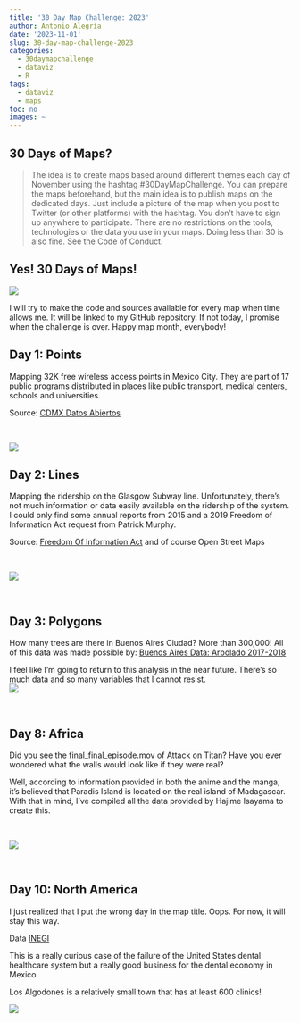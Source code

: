 ```yaml
---
title: '30 Day Map Challenge: 2023'
author: Antonio Alegría
date: '2023-11-01'
slug: 30-day-map-challenge-2023
categories:
  - 30daymapchallenge
  - dataviz
  - R
tags:
  - dataviz
  - maps
toc: no
images: ~
---
```


## 30 Days of Maps?

>The idea is to create maps based around different themes each day of November using the hashtag #30DayMapChallenge. You can prepare the maps beforehand, but the main idea is to publish maps on the dedicated days. Just include a picture of the map when you post to Twitter (or other platforms) with the hashtag. You don't have to sign up anywhere to participate. There are no restrictions on the tools, technologies or the data you use in your maps. Doing less than 30 is also fine. See the Code of Conduct.
<br>

## Yes! 30 Days of Maps!

![](figures/30dmc-2023.png)
<br>

I will try to make the code and sources available for every map when time allows me. It will be linked to my GitHub repository. If not today, I promise when the challenge is over. Happy map month, everybody!



## Day 1: Points

Mapping 32K free wireless access points in Mexico City. They are part of 17 public programs distributed in places like public transport, medical centers, schools and universities. 

Source: [CDMX Datos Abiertos](https://datos.cdmx.gob.mx/dataset/puntos-de-acceso-wifi-en-la-ciudad-de-mexico)

<br>

![](figures/day1-points.png)
<br>

## Day 2: Lines

Mapping the ridership on the Glasgow Subway line. Unfortunately, there's not much information or data easily available on the ridership of the system. I could only find some annual reports from 2015 and a 2019 Freedom of Information Act request from Patrick Murphy.


Source: [Freedom Of Information Act](https://www.whatdotheyknow.com/request/request_for_some_usage_statistic_7#incoming-1291508) and of course Open Street Maps

<br>

![](figures/day2-lines.png)

<br>


## Day 3: Polygons

How many trees are there in Buenos Aires Ciudad? More than 300,000! All of this data was made possible by: [Buenos Aires Data: Arbolado 2017-2018](https://data.buenosaires.gob.ar/dataset/arbolado-publico-lineal/resource/51668e94-12af-401f-aba5-84476f78bb9d)

I feel like I'm going to return to this analysis in the near future. There's so much data and so many variables that I cannot resist.
<br>
![](figures/day3-polygons.png)

<br>

## Day 8: Africa

Did you see the final_final_episode.mov of Attack on Titan? Have you ever wondered what the walls would look like if they were real?

Well, according to information provided in both the anime and the manga, it's believed that Paradis Island is located on the real island of Madagascar. With that in mind, I've compiled all the data provided by Hajime Isayama to create this.

<br>

![](figures/day8-africa.png)

<br>

## Day 10: North America


I just realized that I put the wrong day in the map title. Oops. For now, it will stay this way.

Data [INEGI](https://www.inegi.org.mx/)

This is a really curious case of the failure of the United States dental healthcare system but a really good business for the dental economy in Mexico.

Los Algodones is a relatively small town that has at least 600 clinics!

![](figures/day10-northamerica.png)